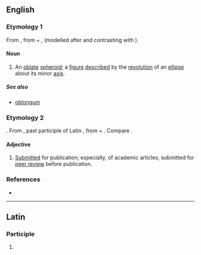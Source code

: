 ==English==

===Etymology 1===
From {{etyl|LL.|en}} {{m|la|oblātus|tr=oblatus}}, from {{etyl|la|en}} {{m|la|ob||in front of, before}} + {{m|la|lātus||broad, wide}}, (modelled after and contrasting with {{m|la|prolatus||extended, lengthened}}).

====Noun====
{{en-noun|oblata}}

# {{lb|en|geometry}} An [[oblate]] [[spheroid]]; a [[figure]] [[described]] by the [[revolution]] of an [[ellipse]] about its minor [[axis]].

=====See also=====
* [[oblongum]]

===Etymology 2===
{{etyl|NL.|en}}. From {{etyl|la|en}} {{m|la|oblātum||tr=oblatum}}, past participle of Latin {{m|la|offerre||bring to, [[offer]]}}, from {{m|la|ob||in front of}} + {{m|la|fero||bring}}. Compare {{m|en|oblate}}.

====Adjective====
{{en-adj|-}}

# [[submitted|Submitted]] for publication; especially, of academic articles, submitted for [[peer review]] before publication.

===References===
* {{R:Webster 1913}}

----

==Latin==

===Participle===
{{la-part-form|oblātum}}

# {{inflection of|la|oblātus||nom//acc//voc|n|s|;|acc|m|s}}